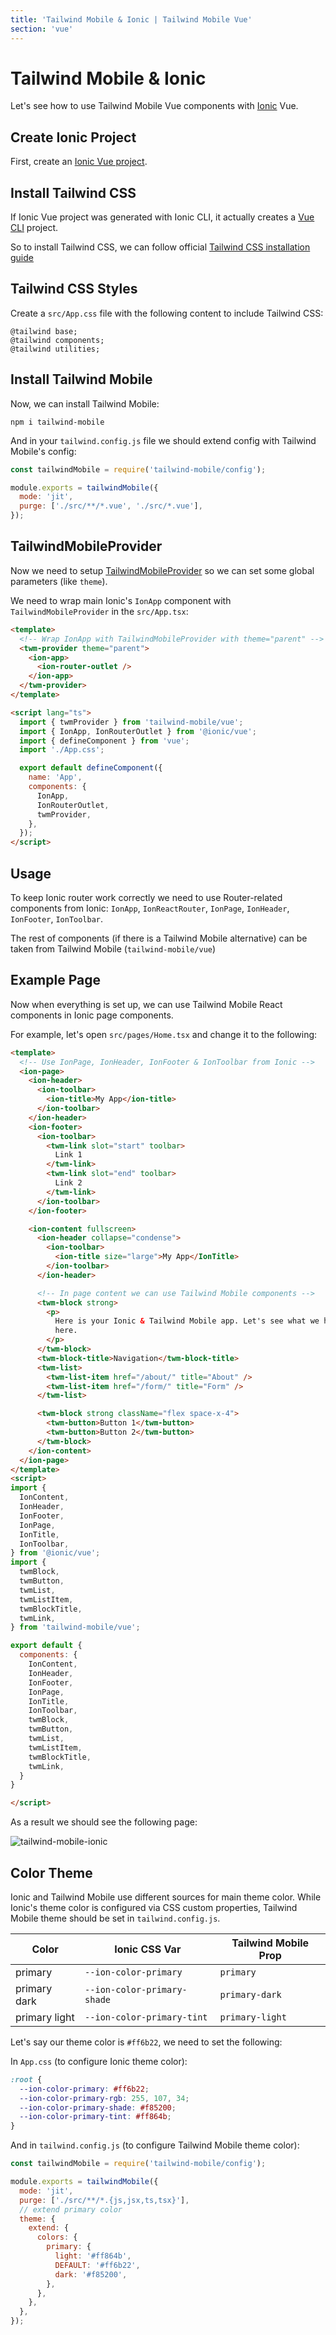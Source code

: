 ```yaml
---
title: 'Tailwind Mobile & Ionic | Tailwind Mobile Vue'
section: 'vue'
---
```


# Tailwind Mobile & Ionic

Let's see how to use Tailwind Mobile Vue components with [Ionic](https://ionicframework.com/vue) Vue.

## Create Ionic Project

First, create an [Ionic Vue project](https://ionicframework.com/vue#start).

## Install Tailwind CSS

If Ionic Vue project was generated with Ionic CLI, it actually creates a [Vue CLI](https://cli.vuejs.org) project.

So to install Tailwind CSS, we can follow official [Tailwind CSS installation guide](https://tailwindcss.com/docs/installation#installing-tailwind-css-as-a-post-css-plugin)

## Tailwind CSS Styles

Create a `src/App.css` file with the following content to include Tailwind CSS:

```
@tailwind base;
@tailwind components;
@tailwind utilities;
```

## Install Tailwind Mobile

Now, we can install Tailwind Mobile:

```
npm i tailwind-mobile
```

And in your `tailwind.config.js` file we should extend config with Tailwind Mobile's config:

```js
const tailwindMobile = require('tailwind-mobile/config');

module.exports = tailwindMobile({
  mode: 'jit',
  purge: ['./src/**/*.vue', './src/*.vue'],
});
```

## TailwindMobileProvider

Now we need to setup [TailwindMobileProvider](/vue/tailwind-mobile-provider) so we can set some global parameters (like `theme`).

We need to wrap main Ionic's `IonApp` component with `TailwindMobileProvider` in the `src/App.tsx`:

```html
<template>
  <!-- Wrap IonApp with TailwindMobileProvider with theme="parent" -->
  <twm-provider theme="parent">
    <ion-app>
      <ion-router-outlet />
    </ion-app>
  </twm-provider>
</template>

<script lang="ts">
  import { twmProvider } from 'tailwind-mobile/vue';
  import { IonApp, IonRouterOutlet } from '@ionic/vue';
  import { defineComponent } from 'vue';
  import './App.css';

  export default defineComponent({
    name: 'App',
    components: {
      IonApp,
      IonRouterOutlet,
      twmProvider,
    },
  });
</script>
```

## Usage

To keep Ionic router work correctly we need to use Router-related components from Ionic: `IonApp`, `IonReactRouter`, `IonPage`, `IonHeader`, `IonFooter`, `IonToolbar`.

The rest of components (if there is a Tailwind Mobile alternative) can be taken from Tailwind Mobile (`tailwind-mobile/vue`)

## Example Page

Now when everything is set up, we can use Tailwind Mobile React components in Ionic page components.

For example, let's open `src/pages/Home.tsx` and change it to the following:

```html
<template>
  <!-- Use IonPage, IonHeader, IonFooter & IonToolbar from Ionic -->
  <ion-page>
    <ion-header>
      <ion-toolbar>
        <ion-title>My App</ion-title>
      </ion-toolbar>
    </ion-header>
    <ion-footer>
      <ion-toolbar>
        <twm-link slot="start" toolbar>
          Link 1
        </twm-link>
        <twm-link slot="end" toolbar>
          Link 2
        </twm-link>
      </ion-toolbar>
    </ion-footer>

    <ion-content fullscreen>
      <ion-header collapse="condense">
        <ion-toolbar>
          <ion-title size="large">My App</IonTitle>
        </ion-toolbar>
      </ion-header>

      <!-- In page content we can use Tailwind Mobile components -->
      <twm-block strong>
        <p>
          Here is your Ionic & Tailwind Mobile app. Let's see what we have
          here.
        </p>
      </twm-block>
      <twm-block-title>Navigation</twm-block-title>
      <twm-list>
        <twm-list-item href="/about/" title="About" />
        <twm-list-item href="/form/" title="Form" />
      </twm-list>

      <twm-block strong className="flex space-x-4">
        <twm-button>Button 1</twm-button>
        <twm-button>Button 2</twm-button>
      </twm-block>
    </ion-content>
  </ion-page>
</template>
<script>
import {
  IonContent,
  IonHeader,
  IonFooter,
  IonPage,
  IonTitle,
  IonToolbar,
} from '@ionic/vue';
import {
  twmBlock,
  twmButton,
  twmList,
  twmListItem,
  twmBlockTitle,
  twmLink,
} from 'tailwind-mobile/vue';

export default {
  components: {
    IonContent,
    IonHeader,
    IonFooter,
    IonPage,
    IonTitle,
    IonToolbar,
    twmBlock,
    twmButton,
    twmList,
    twmListItem,
    twmBlockTitle,
    twmLink,
  }
}

</script>
```

As a result we should see the following page:

<img
  className="max-w-[375px] w-full border border-black border-opacity-10 rounded-lg"
  src="/images/docs/twm-ionic.png"
  alt="tailwind-mobile-ionic"
/>

## Color Theme

Ionic and Tailwind Mobile use different sources for main theme color. While Ionic's theme color is configured via CSS custom properties, Tailwind Mobile theme should be set in `tailwind.config.js`.

| Color         | Ionic CSS Var               | Tailwind Mobile Prop |
| ------------- | --------------------------- | -------------------- |
| primary       | `--ion-color-primary`       | `primary`            |
| primary dark  | `--ion-color-primary-shade` | `primary-dark`       |
| primary light | `--ion-color-primary-tint`  | `primary-light`      |

Let's say our theme color is <span className="inline-block h-[1em] w-[1em] bg-[#ff6b22] align-middle" /> `#ff6b22`, we need to set the following:

In `App.css` (to configure Ionic theme color):

```css
:root {
  --ion-color-primary: #ff6b22;
  --ion-color-primary-rgb: 255, 107, 34;
  --ion-color-primary-shade: #f85200;
  --ion-color-primary-tint: #ff864b;
}
```

And in `tailwind.config.js` (to configure Tailwind Mobile theme color):

```js
const tailwindMobile = require('tailwind-mobile/config');

module.exports = tailwindMobile({
  mode: 'jit',
  purge: ['./src/**/*.{js,jsx,ts,tsx}'],
  // extend primary color
  theme: {
    extend: {
      colors: {
        primary: {
          light: '#ff864b',
          DEFAULT: '#ff6b22',
          dark: '#f85200',
        },
      },
    },
  },
});
```
